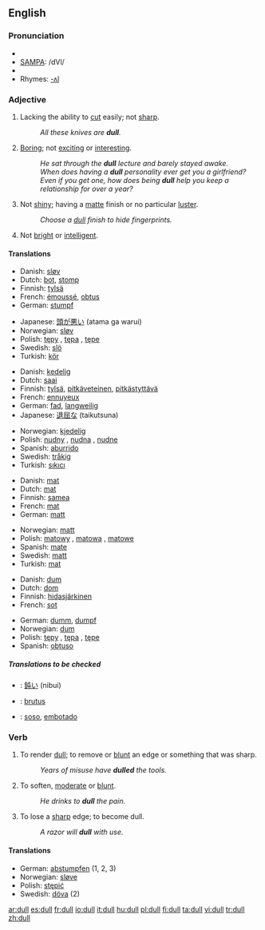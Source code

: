 ==English==

===Pronunciation===
*{{IPA|/dʌl/}}
*[[w:SAMPA chart for English|SAMPA]]: /dVl/
*{{audio|en-us-dull.ogg|Audio (US)}}
*Rhymes: [[Rhymes:English:-ʌl|-ʌl]]

===Adjective===
{{en-adj|er}}

# Lacking the ability to [[cut]] easily; not [[sharp]].
#:''All these knives are '''dull'''.''
# [[Boring]]; not [[exciting]] or [[interesting]].
#:''He sat through the '''dull''' lecture and barely stayed awake.''
#:''When does having a '''dull''' personality ever get you a girlfriend? Even if you get one, how does being '''dull''' help you keep a relationship for over a year?''
# Not [[shiny]]; having a [[matte]] finish or no particular [[luster]].
#:''Choose a [[dull]] finish to hide fingerprints.''
# Not [[bright]] or [[intelligent]].

====Translations====

{{trans-top|Lacking the ability to cut easily; not sharp}}
*Danish: [[sløv]]
*Dutch: [[bot]], [[stomp]]
*Finnish: [[tylsä]]
*French: [[émoussé]], [[obtus]]
*German: [[stumpf]]
{{trans-mid}}
*Japanese: [[頭が悪い]] (atama ga warui)
*Norwegian: [[sløv]]
*Polish: [[tępy]] {{m}}, [[tępa]] {{f}}, [[tępe]] {{m}}
*Swedish: [[slö]]
*Turkish: [[kör]]
{{trans-bottom}}

{{trans-top|Boring}}
*Danish: [[kedelig]]
*Dutch: [[saai]]
*Finnish: [[tylsä]], [[pitkäveteinen]], [[pitkästyttävä]]
*French: [[ennuyeux]]
*German: [[fad]], [[langweilig]]
*Japanese: [[退屈な]] (taikutsuna)
{{trans-mid}}
*Norwegian: [[kjedelig]]
*Polish: [[nudny]] {{m}}, [[nudna]] {{f}}, [[nudne]] {{n}}
*Spanish: [[aburrido]]
*Swedish: [[tråkig]]
*Turkish: [[sıkıcı]]
{{trans-bottom}}

{{trans-top|Not shiny}}
*Danish: [[mat]]
*Dutch: [[mat]]
*Finnish: [[samea]]
*French: [[mat]]
*German: [[matt]]
{{trans-mid}}
*Norwegian: [[matt]]
*Polish: [[matowy]] {{m}}, [[matowa]] {{f}}, [[matowe]] {{n}}
*Spanish: [[mate]]
*Swedish: [[matt]]
*Turkish: [[mat]]
{{trans-bottom}}

{{trans-top|Not bright or intelligent}}
*Danish: [[dum]]
*Dutch: [[dom]]
*Finnish: [[hidasjärkinen]]
*French: [[sot]]
{{trans-mid}}
*German: [[dumm]], [[dumpf]]
*Norwegian: [[dum]]
*Polish: [[tępy]] {{m}}, [[tępa]] {{f}}, [[tępe]] {{m}}
*Spanish: [[obtuso]]
{{trans-bottom}}

=====Translations to be checked=====
{{checktrans}}

*{{ttbc|Japanese}}: [[鈍い]] (nibui)
*{{ttbc|Latin}}: [[brutus]]
*{{ttbc|Spanish}}: [[soso]], [[embotado]]

===Verb===
{{en-verb}}

# {{transitive}} To render [[dull]]; to remove or [[blunt]] an edge or something that was sharp.
#:''Years of misuse have '''dulled''' the tools.''
# {{transitive}} To soften, [[moderate]] or [[blunt]].
#:''He drinks to '''dull''' the pain.''
# {{intransitive}} To lose a [[sharp]] edge; to become dull.
#:''A razor will '''dull''' with use.''

====Translations====
{{top}}
*German: [[abstumpfen]] (1, 2, 3)
*Norwegian: [[sløve]]
*Polish: [[stępić]]
*Swedish: [[döva]] (2)
{{mid}}
{{bottom}}

[[ar:dull]]
[[es:dull]]
[[fr:dull]]
[[io:dull]]
[[it:dull]]
[[hu:dull]]
[[pl:dull]]
[[fi:dull]]
[[ta:dull]]
[[vi:dull]]
[[tr:dull]]
[[zh:dull]]
